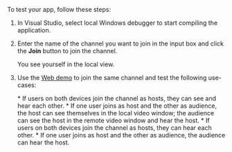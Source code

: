 <PlatformWrapper platform="windows">
To test your app, follow these steps:

1. In Visual Studio, select local Windows debugger to start compiling the application.

1. Enter the name of the channel you want to join in the input box and click the **Join** button to join the channel. 
    
    <ProductWrapper notAllowed="voice-calling">
    You see yourself in the local view.
    </ProductWrapper>

1. Use the [Web demo](https://webdemo.agora.io/basicVideoCall/index.html) to join the same channel and test the following use-cases:

    <ProductWrapper notAllowed="voice-calling">
    * If users on both devices join the channel as hosts, they can see and hear each other.
    * If one user joins as host and the other as audience, the host can see themselves in the local video window; the audience can see the host in the remote video window and hear the host.
    </ProductWrapper>
    <ProductWrapper product="voice-calling">
    * If users on both devices join the channel as hosts, they can hear each other.
    * If one user joins as host and the other as audience, the audience can hear the host.
    </ProductWrapper>

</PlatformWrapper>